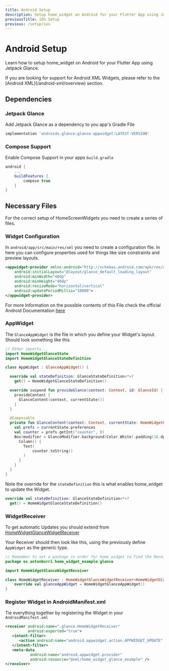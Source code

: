 ```yaml
---
title: Android Setup
description: Setup home_widget on Android for your Flutter App using Jetpack Glance
previousTitle: iOS Setup
previous: /setup/ios
---
```



# Android Setup

Learn how to setup home_widget on Android for your Flutter App using Jetpack Glance.

<Info>
If you are looking for support for Android XML Widgets, please refer to the [Android XML](/android-xml/overview) section.
</Info>

## Dependencies

### Jetpack Glance

Add Jetpack Glance as a dependency to you app's Gradle File
```groovy
implementation 'androidx.glance:glance-appwidget:LATEST-VERSION'
```

### Compose Support
Enable Compose Support in your apps `build.gradle`
```groovy
android {
    ...
    buildFeatures {
        compose true
    }
}
```

## Necessary Files

For the correct setup of HomeScreenWidgets you need to create a series of files.

### Widget Configuration
In `android/app/src/main/res/xml` you need to create a configuration file.
In here you can configure properties used for things like size constraints and preview layouts.
```xml
<appwidget-provider xmlns:android="http://schemas.android.com/apk/res/android"
    android:initialLayout="@layout/glance_default_loading_layout"
    android:minWidth="40dp"
    android:minHeight="40dp"
    android:resizeMode="horizontal|vertical"
    android:updatePeriodMillis="10000">
</appwidget-provider>
```
For more Information on the possible contents of this File check the official Android Documentation [here](https://developer.android.com/develop/ui/views/appwidgets#AppWidgetProviderInfo)

### AppWidget

The `GlanceAppWidget` is the file in which you define your Widget's layout. Should look something like this

```kotlin
// Other imports...
import HomeWidgetGlanceState
import HomeWidgetGlanceStateDefinition

class AppWidget : GlanceAppWidget() {

  override val stateDefinition: GlanceStateDefinition<*>?
    get() = HomeWidgetGlanceStateDefinition()

  override suspend fun provideGlance(context: Context, id: GlanceId) {
    provideContent {
      GlanceContent(context, currentState())
    }
  }

  @Composable
  private fun GlanceContent(context: Context, currentState: HomeWidgetGlanceState) {
    val prefs = currentState.preferences
    val counter = prefs.getInt("counter", 0)
    Box(modifier = GlanceModifier.background(Color.White).padding(16.dp)) {
      Column() {
        Text(
            counter.toString()
        )
      }
    }
  }
}
```

Note the override for the `stateDefinition` this is what enables home_widget to update the Widget.
```kotlin
override val stateDefinition: GlanceStateDefinition<*>?
  get() = HomeWidgetGlanceStateDefinition()
```

### WidgetReceiver

To get automatic Updates you should extend from [HomeWidgetGlanceWidgetReceiver](android/src/main/kotlin/es/antonborri/home_widget/HomeWidgetGlanceWidgetReceiver.kt)

Your Receiver should then look like this, using the previously define `AppWidget` as the generic type.

```kotlin
// Remember to set a package in order for home_widget to find the Receiver
package es.antonborri.home_widget_example.glance

import HomeWidgetGlanceWidgetReceiver

class HomeWidgetReceiver : HomeWidgetGlanceWidgetReceiver<HomeWidgetGlanceAppWidget>() {
    override val glanceAppWidget = HomeWidgetGlanceAppWidget()
}
```


### Register Widget in AndroidManifest.xml

Tie everything together by registering the Widget in your `AndroidManifest.xml`
```xml
<receiver android:name=".glance.HomeWidgetReceiver"
          android:exported="true">
   <intent-filter>
      <action android:name="android.appwidget.action.APPWIDGET_UPDATE" />
   </intent-filter>
   <meta-data
           android:name="android.appwidget.provider"
           android:resource="@xml/home_widget_glance_example" />
</receiver>
```
